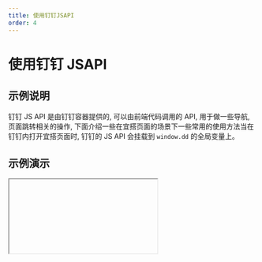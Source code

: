 ```yaml
---
title: 使用钉钉JSAPI
order: 4
---
```


# 使用钉钉 JSAPI

## 示例说明

钉钉 JS API 是由钉钉容器提供的, 可以由前端代码调用的 API, 用于做一些导航, 页面跳转相关的操作, 下面介绍一些在宜搭页面的场景下一些常用的使用方法当在钉钉内打开宜搭页面时, 钉钉的 JS API 会挂载到 `window.dd` 的全局变量上。

## 示例演示


<Iframe url="https://www.aliwork.com/developer/jsapi-demo?isRenderNav=false" />
